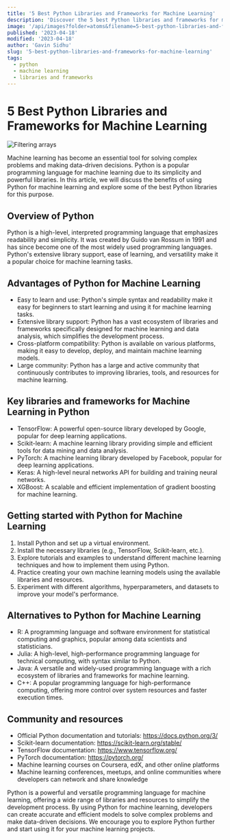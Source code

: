 ```yaml
---
title: '5 Best Python Libraries and Frameworks for Machine Learning'
description: 'Discover the 5 best Python libraries and frameworks for machine learning.'
image: '/api/images?folder=atoms&filename=5-best-python-libraries-and-frameworks-for-machine-learning.png&post=5-best-python-libraries-and-frameworks-for-machine-learning'
published: '2023-04-18'
modified: '2023-04-18'
author: 'Gavin Sidhu'
slug: '5-best-python-libraries-and-frameworks-for-machine-learning'
tags:
  - python
  - machine learning
  - libraries and frameworks
---
```


# 5 Best Python Libraries and Frameworks for Machine Learning

<img
  src='/api/images?folder=atoms&filename=5-best-python-libraries-and-frameworks-for-machine-learning.png&post=5-best-python-libraries-and-frameworks-for-machine-learning'
  alt='Filtering arrays'
/>

Machine learning has become an essential tool for solving complex problems and making data-driven decisions. Python is a popular programming language for machine learning due to its simplicity and powerful libraries. In this article, we will discuss the benefits of using Python for machine learning and explore some of the best Python libraries for this purpose.

## Overview of Python

Python is a high-level, interpreted programming language that emphasizes readability and simplicity. It was created by Guido van Rossum in 1991 and has since become one of the most widely used programming languages. Python's extensive library support, ease of learning, and versatility make it a popular choice for machine learning tasks.

## Advantages of Python for Machine Learning

- Easy to learn and use: Python's simple syntax and readability make it easy for beginners to start learning and using it for machine learning tasks.
- Extensive library support: Python has a vast ecosystem of libraries and frameworks specifically designed for machine learning and data analysis, which simplifies the development process.
- Cross-platform compatibility: Python is available on various platforms, making it easy to develop, deploy, and maintain machine learning models.
- Large community: Python has a large and active community that continuously contributes to improving libraries, tools, and resources for machine learning.

## Key libraries and frameworks for Machine Learning in Python

- TensorFlow: A powerful open-source library developed by Google, popular for deep learning applications.
- Scikit-learn: A machine learning library providing simple and efficient tools for data mining and data analysis.
- PyTorch: A machine learning library developed by Facebook, popular for deep learning applications.
- Keras: A high-level neural networks API for building and training neural networks.
- XGBoost: A scalable and efficient implementation of gradient boosting for machine learning.

## Getting started with Python for Machine Learning

1. Install Python and set up a virtual environment.
2. Install the necessary libraries (e.g., TensorFlow, Scikit-learn, etc.).
3. Explore tutorials and examples to understand different machine learning techniques and how to implement them using Python.
4. Practice creating your own machine learning models using the available libraries and resources.
5. Experiment with different algorithms, hyperparameters, and datasets to improve your model's performance.

## Alternatives to Python for Machine Learning

- R: A programming language and software environment for statistical computing and graphics, popular among data scientists and statisticians.
- Julia: A high-level, high-performance programming language for technical computing, with syntax similar to Python.
- Java: A versatile and widely-used programming language with a rich ecosystem of libraries and frameworks for machine learning.
- C++: A popular programming language for high-performance computing, offering more control over system resources and faster execution times.

## Community and resources

- Official Python documentation and tutorials: https://docs.python.org/3/
- Scikit-learn documentation: https://scikit-learn.org/stable/
- TensorFlow documentation: https://www.tensorflow.org/
- PyTorch documentation: https://pytorch.org/
- Machine learning courses on Coursera, edX, and other online platforms
- Machine learning conferences, meetups, and online communities where developers can network and share knowledge

Python is a powerful and versatile programming language for machine learning, offering a wide range of libraries and resources to simplify the development process. By using Python for machine learning, developers can create accurate and efficient models to solve complex problems and make data-driven decisions. We encourage you to explore Python further and start using it for your machine learning projects.
